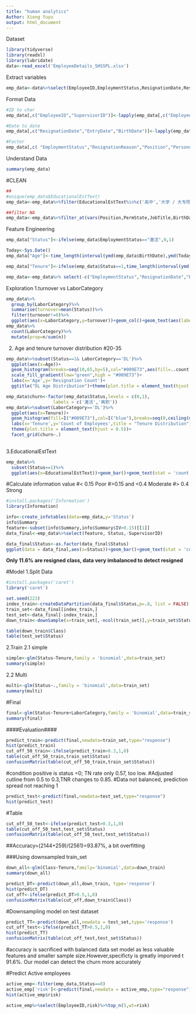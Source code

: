 ---
title: "human analytics"
Author: Xiong Yuyu
output: html_document
---

Dataset
```{r include=FALSE}
library(tidyverse)
library(readxl)
library(lubridate)
data<-read_excel('EmployeeDetails_SHSSPL.xlsx')
```

Extract variables
```{r}
emp_data<-data%>%select(EmployeeID,EmploymentStatus,ResignationDate,ResignationReason,Position,SupervisorID,PersonnelAreaText,PersSubAreaText,EntryDate,LaborCategory,Gender,PermState,JobTitle,BirthDate,EducationalEstText)
```

Format Data

```{r}
#ID to char
emp_data[,c("EmployeeID","SupervisorID")]<-lapply(emp_data[,c("EmployeeID","SupervisorID")],as.character)

#Date to date
emp_data[,c("ResignationDate","EntryDate","BirthDate")]<-lapply(emp_data[,c("ResignationDate","EntryDate","BirthDate")],ymd)

#Factor
emp_data[,c( "EmploymentStatus","ResignationReason","Position","PersonnelAreaText","PersSubAreaText","LaborCategory","Gender","PermState","JobTitle","EducationalEstText")]<-lapply(emp_data[,c( "EmploymentStatus","ResignationReason","Position","PersonnelAreaText","PersSubAreaText","LaborCategory","Gender","PermState","JobTitle","EducationalEstText")], as.factor)
```

Understand Data

```{r}
summary(emp_data)

```

#CLEAN

```{r}
##
#unique(emp_data$EducationalEstText)
emp_data<-emp_data%>%filter(EducationalEstText%in%c('高中','大学 / 大专院校','中专','初中','中技','小学','Program Management Manager','Assistant Production Manager','Operations Configuration Specialist II'))

##filter NA
emp_data<-emp_data%>%filter_at(vars(Position,PermState,JobTitle,BirthDate),all_vars(!is.na(.)))

```

Feature Engineering

```{r}
emp_data["Status"]<-ifelse(emp_data$EmploymentStatus=="激活",0,1)

Today<-Sys.Date()
emp_data["Age"]<-time_length(interval(ymd(emp_data$BirthDate),ymd(Today)),"years")

emp_data["Tenure"]<-ifelse(emp_data$Status==1,time_length(interval(ymd(emp_data$EntryDate),ymd(emp_data$ResignationDate)),"years"),time_length(interval(ymd(emp_data$EntryDate),ymd(Today)),"years"))

emp_data<-emp_data%>% select(-c("EmploymentStatus","ResignationDate","EntryDate","BirthDate","Position","JobTitle"))

```

Exploration
1.turnover vs LaborCategory

```{r}

emp_data%>%
  group_by(LaborCategory)%>%
  summarise(turnover=mean(Status))%>%
  filter(turnover!=0)%>%
  ggplot(aes(x=LaborCategory,y=turnover))+geom_col()+geom_text(aes(label=round(turnover,2)))
emp_data%>%
  count(LaborCategory)%>%
  mutate(prop=n/sum(n))
```
2. Age and tenure turnover distribution
#20-35

```{r}
emp_data%>%subset(Status==1& LaborCategory=='DL')%>%
  ggplot(aes(x=Age))+
  geom_histogram(breaks=seq(10,65,by=5),col="#009E73",aes(fill=..count..))+
  scale_fill_gradient(low="green",high = "#009E73")+
  labs(x='Age',y='Resignation Count')+
  ggtitle("DL Age Distribution")+theme(plot.title = element_text(hjust = 0.5))

emp_data$churn<-factor(emp_data$Status,levels = c(0,1), 
                  labels = c('激活','离职'))
emp_data%>%subset(LaborCategory=='DL')%>%
  ggplot(aes(x=Tenure))+
  geom_histogram(fill=I("#009E73"),col=I("blue"),breaks=seq(0,ceiling(max(emp_data$Tenure)),by=1))+
  labs(x='Tenure',y='Count of Employees',title = "Tenure Distribution")+
  theme(plot.title = element_text(hjust = 0.5))+
  facet_grid(churn~.)
    
```

3.EducationalEstText
```{r}
emp_data%>%
  subset(Status==1)%>%
  ggplot(aes(x=EducationalEstText))+geom_bar()+geom_text(stat = 'count',aes(label=..count..),vjust=-0.5)
```

#Calculate information value
#< 0.15 Poor
#>0.15 and <0.4 Moderate
#> 0.4 Strong

```{r include=FALSE}
#install.packages('Information')
library(Information)
```
```{r}
info<-create_infotables(data=emp_data,y='Status')
info$Summary
feature<-subset(info$Summary,info$Summary$IV>0.15)[[1]]
data_final<-emp_data%>%select(feature, Status,-SupervisorID)
```
```{r}
data_final$Status<-as.factor(data_final$Status)
ggplot(data = data_final,aes(x=Status))+geom_bar()+geom_text(stat = 'count',aes(label=..count..))
```
**Only 11.6% are resigned class, data very imbalanced to detect resigned**


#Model
1.Split Data
```{r include=FALSE}
#install.packages('caret')
library('caret')
```

```{r}
set.seed(223)
index_train<-createDataPartition(data_final$Status,p=.8, list = FALSE)
train_set<-data_final[index_train,]
test_set<-data_final[-index_train,]
down_train<-downSample(x=train_set[,-ncol(train_set)],y=train_set$Status)

```

```{r}
table(down_train$Class)
table(test_set$Status)

```

2.Train
2.1 simple
```{r}
simple<-glm(Status~Tenure,family = 'binomial',data=train_set)
summary(simple)
```
2.2 Multi
```{r}
multi<-glm(Status~.,family = 'binomial',data=train_set)
summary(multi)
```
#Final
```{r}
final<-glm(Status~Tenure+LaborCategory,family = 'binomial',data=train_set)
summary(final)
```
####Evaluation####
```{r}
predict_train<-predict(final,newdata=train_set,type="response")
hist(predict_train)
cut_off_50_train<-ifelse(predict_train>0.3,1,0)
table(cut_off_50_train,train_set$Status)
confusionMatrix(table(cut_off_50_train,train_set$Status))
```
#condition positive is status =0; TN rate only 0.57, too low.
#Adjusted cutline from 0.5 to 0.3,TNR changes to 0.85.
#Data not balanced, prediction spread not reaching 1


```{r}
predict_test<-predict(final,newdata=test_set,type="response")
hist(predict_test)
```

#Table
```{r}
cut_off_50_test<-ifelse(predict_test>0.3,1,0)
table(cut_off_50_test,test_set$Status)
confusionMatrix(table(cut_off_50_test,test_set$Status))
```
##Accuracy=(2144+259)/(2561)=93.87%, a bit overfitting

###Using downsampled train_set

```{r}
down_all<-glm(Class~Tenure,family='binomial',data=down_train)
summary(down_all)
```
```{r}
predict_DT<-predict(down_all,down_train, type='response')
hist(predict_DT)
cut_off<-ifelse(predict_DT>0.5,1,0)
confusionMatrix(table(cut_off,down_train$Class))
```
#Downsampling model on test dataset
```{r}
predict_TT<-predict(down_all,newdata = test_set,type='response')
cut_off_test<-ifelse(predict_TT>0.5,1,0)
hist(predict_TT)
confusionMatrix(table(cut_off_test,test_set$Status))
```
#accuracy is sacrificed with balanced data set model as less valuable features and smaller sample size.However,specificty is greatly imporved t 91.6%. Our model can detect the churn more accurately





#Predict Active employees
```{r}
active_emp<-filter(emp_data,Status==0)
active_emp['risk']<-predict(final,newdata = active_emp,type="response")
hist(active_emp$risk)
```
```{r}
active_emp%>%select(EmployeeID,risk)%>%top_n(5,wt=risk)
```





